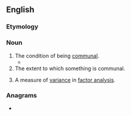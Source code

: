 ==English==

===Etymology===
{{suffix|en|communal|ity}}

===Noun===
{{en-noun|~}}

# The condition of being [[communal]].
#* {{quote-book|en|year=1997|author=[[w:Ian McEwan|Ian McEwan]]|title=[[w:Enduring Love|Enduring Love]]|publisher=Vintage (1998)|page=10|passage=There may have been a vague '''communality''' of purpose, but we were never a team.}}
# The extent to which something is communal.
# {{lb|en|maths}} A measure of [[variance]] in [[factor analysis]].

===Anagrams===
* {{anagrams|en|a=acilmmnotuy|Milam County}}